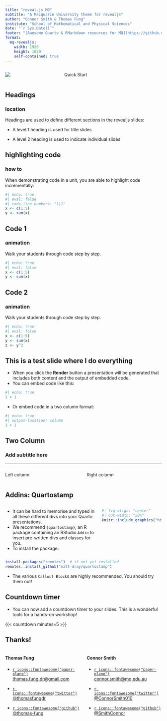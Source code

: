 ```yaml
---
title: "reveal.js MQ"
subtitle: "A Macquarie University theme for revealjs"
author: "Connor Smith & Thomas Fung"
institute: "School of Mathematical and Physical Sciences"
date: "`r Sys.Date()`"
footer: "[Awesome Quarto & RMarkdown resources for MQ](https://github.com/SmithConnor/revealMQ-presentation)"
format: 
  mq-revealjs:
    width: 1920
    height: 1080
    self-contained: true
---
```


::: {.columns .v-center-container}
::: {.column width="35%"}
![](https://raw.githubusercontent.com/thomas-fung/quarto-mq-revealjs-theme/main/_extensions/mq/MQ-diag-partial.png)
:::
<!-- 
The above code needs an Internet connection to work. If you want to compile your work locally, a copy of the image can be found in the _extensions folder. 
You can assessing it by adopting the following:
![](_extensions/thomas-fung/mq/MQ-diag-partial.png) -->
::: {.column width="65%"}
[Quick Start]{.section-header-text}

:::
:::

<!-- You can also add the above code as a code snippet within RStudio IDE.
Go to Tools > Global Options > Code > Editing > Edit Snippets, and then 
go to the section Markdown and paste the following code in:

snippet ch
	::: {.columns .v-center-container}
	::: {.column width="35%"}
	![](https://raw.githubusercontent.com/thomas-fung/quarto-mq-revealjs-theme/main/_extensions/mq/MQ-diag-partial.png)
	:::

	::: {.column width="65%"}

	[]{.section-header-text}

	:::
	:::

Then Save, Ok, apply. Now go back to your qmd file and after writing ch, and then press shift + Tab to insert to code.
--> 

## Headings

### location

Headings are used to define different sections in the revealjs slides:

-   A level 1 heading is used for title slides

-   A level 2 heading is used to indicate individual slides

## highlighting code

### how to


When demonstrating code in a unit, you are able to highlight code incrementally:

```r
#| echo: true
#| eval: false
#| code-line-numbers: "1|2"
x <- c(1:5)
y <- sum(x)

```

## Code 1

### animation


Walk your students through code step by step.

```r
#| echo: true
#| eval: false
x <- c(1:5)
y <- sum(x)

```

## Code 2

### animation

Walk your students through code step by step.

```r
#| echo: true
#| eval: false
x <- c(1:5)
y <- sum(x)
z <- y^2

```

## This is a test slide where I do everything

- When you click the **Render** button a presentation will be generated that includes both content and the output of embedded code. 
- You can embed code like this:

```r
#| echo: true
1 + 1
```

- Or embed code in a two column format:
```r
#| echo: true
#| output-location: column
1 + 1
```


## Two Column

### Add subtitle here

<hr size="2rem" color="#373A36">

:::: {.columns}

::: {.column width="50%"}
Left column
:::

::: {.column width="50%"}
Right column
:::

::::


## Addins: Quartostamp

:::: {.columns}

::: {.column width='60%'}

-   It can be hard to memorise and typed in all these different divs into your Quarto presentations.
-   We recommend `{quartostamp}`, an R package containing an RStudio `Addin` to insert pre-written divs and classes for you.
-   To install the package:

:::

::: {.column width='40%'}

```r
#| fig-align: "center"
#| out-width: "50%"
knitr::include_graphics("https://github.com/matt-dray/quartostamp/raw/main/man/figures/logo.png")
```

:::

::::


```r
install.packages("remotes")  # if not yet installed
remotes::install_github("matt-dray/quartostamp")
```

- The various `Callout Block`s are highly recommended. You should try them out! 

## Countdown timer

- You can now add a countdown timer to your slides. This is a wonderful tools for a hands-on workshop! 

{{< countdown minutes=5 >}}

## Thanks!



:::: {.columns}

::: {.column width='50%'}

#### Thomas Fung
- [`r icons::fontawesome("paper-plane")` thomas.fung.dr@gmail.com](mailto:thomas.fung.dr@gmail.com)

- [`r icons::fontawesome("twitter")` @thomasfungdr](http://twitter.com/thomasfungdr)

- [`r icons::fontawesome("github")` @thomas-fung](http://github.com/thomas-fung)

:::

::: {.column width='50%'}

#### Connor Smith

- [`r icons::fontawesome("paper-plane")` connor.smith@mq.edu.au](mailto:connor.smith@mq.edu.au)

- [`r icons::fontawesome("twitter")` @ConnorSmith010](http://twitter.com/ConnorSmith010)

- [`r icons::fontawesome("github")` @SmithConnor](https://github.com/SmithConnor)

:::

::::
